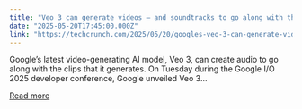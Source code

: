```yaml
---
title: "Veo 3 can generate videos — and soundtracks to go along with them"
date: "2025-05-20T17:45:00.000Z"
link: "https://techcrunch.com/2025/05/20/googles-veo-3-can-generate-videos-and-soundtracks-to-go-along-with-them/"
---
```


Google&#8217;s latest video-generating AI model, Veo 3, can create audio to go along with the clips that it generates. On Tuesday during the Google I/O 2025 developer conference, Google unveiled Veo 3...

[Read more](https://techcrunch.com/2025/05/20/googles-veo-3-can-generate-videos-and-soundtracks-to-go-along-with-them/)
